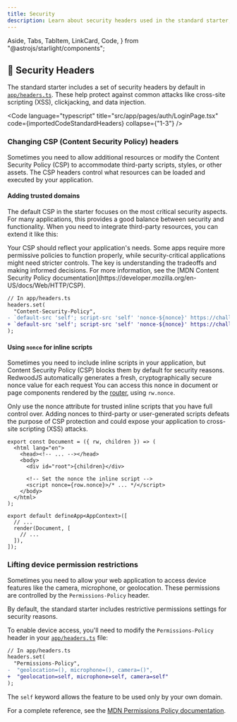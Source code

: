 ```yaml
---
title: Security
description: Learn about security headers used in the standard starter, what they do, and how to configure them for your app.
---
```


  Aside,
  Tabs,
  TabItem,
  LinkCard,
  Code,
} from "@astrojs/starlight/components";


## 🔐 Security Headers

The standard starter includes a set of security headers by default in [`app/headers.ts`](https://github.com/redwoodjs/sdk/blob/main/starters/standard/src/app/headers.ts). These help protect against common attacks like cross-site scripting (XSS), clickjacking, and data injection.

<Code
  language="typescript"
  title="src/app/pages/auth/LoginPage.tsx"
  code={importedCodeStandardHeaders}
  collapse={"1-3"}
/>

### Changing CSP (Content Security Policy) headers

Sometimes you need to allow additional resources or modify the Content Security Policy (CSP) to accommodate third-party scripts, styles, or other assets. The CSP headers control what resources can be loaded and executed by your application.

#### Adding trusted domains

The default CSP in the starter focuses on the most critical security aspects. For many applications, this provides a good balance between security and functionality. When you need to integrate third-party resources, you can extend it like this:

<Aside>
  Your CSP should reflect your application's needs. Some apps require more
  permissive policies to function properly, while security-critical applications
  might need stricter controls. The key is understanding the tradeoffs and
  making informed decisions. For more information, see the [MDN Content Security
  Policy documentation](https://developer.mozilla.org/en-US/docs/Web/HTTP/CSP).
</Aside>

```diff
// In app/headers.ts
headers.set(
  "Content-Security-Policy",
- `default-src 'self'; script-src 'self' 'nonce-${nonce}' https://challenges.cloudflare.com; style-src 'self' 'unsafe-inline'; frame-src https://challenges.cloudflare.com; object-src 'none';`,
+ `default-src 'self'; script-src 'self' 'nonce-${nonce}' https://challenges.cloudflare.com https://trusted-scripts.example.com; style-src 'self' 'unsafe-inline'; frame-src https://challenges.cloudflare.com; img-src 'self' https://images.example.com; object-src 'none';`,
);
```

#### Using `nonce` for inline scripts

Sometimes you need to include inline scripts in your application, but Content Security Policy (CSP) blocks them by default for security reasons. RedwoodJS automatically generates a fresh, cryptographically secure nonce value for each request You can access this nonce in document or page components rendered by the [router](./routing), using `rw.nonce`.

<Aside type="caution">
  Only use the nonce attribute for trusted inline scripts that you have full
  control over. Adding nonces to third-party or user-generated scripts defeats
  the purpose of CSP protection and could expose your application to cross-site
  scripting (XSS) attacks.
</Aside>

```tsx
export const Document = ({ rw, children }) => (
  <html lang="en">
    <head><!-- ... --></head>
    <body>
      <div id="root">{children}</div>

      <!-- Set the nonce the inline script -->
      <script nonce={row.nonce}>/* ... */</script>
    </body>
  </html>
);

export default defineApp<AppContext>([
  // ...
  render(Document, [
    // ...
  ]),
]);
```

### Lifting device permission restrictions

Sometimes you need to allow your web application to access device features like the camera, microphone, or geolocation. These permissions are controlled by the `Permissions-Policy` header.

By default, the standard starter includes restrictive permissions settings for security reasons.

To enable device access, you'll need to modify the `Permissions-Policy` header in your [`app/headers.ts`](https://github.com/redwoodjs/sdk/blob/main/starters/standard/src/) file:

```diff
// In app/headers.ts
headers.set(
  "Permissions-Policy",
-  "geolocation=(), microphone=(), camera=()",
+  "geolocation=self, microphone=self, camera=self"
);
```

The `self` keyword allows the feature to be used only by your own domain.

For a complete reference, see the [MDN Permissions Policy documentation](https://developer.mozilla.org/en-US/docs/Web/HTTP/Headers/Permissions-Policy).
